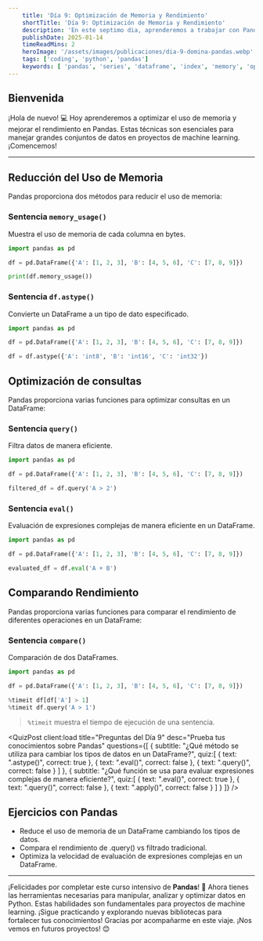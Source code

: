 ```yaml
---
    title: 'Día 9: Optimización de Memoria y Rendimiento'
    shortTitle: 'Día 9: Optimización de Memoria y Rendimiento'
    description: 'En este septimo dia, aprenderemos a trabajar con Pandas, una poderosa biblioteca de Python para el manejo de datos. Descubrirás su potencia para manipular y analizar datos de manera eficiente.'
    publishDate: 2025-01-14
    timeReadMins: 2
    heroImage: '/assets/images/publicaciones/dia-9-domina-pandas.webp'
    tags: ['coding', 'python', 'pandas']
    keywords: [ 'pandas', 'series', 'dataframe', 'index', 'memory', 'optimization', 'performance' ]
---
```



## Bienvenida

¡Hola de nuevo! 💻 Hoy aprenderemos a optimizar el uso de memoria y mejorar el rendimiento en Pandas. Estas técnicas son esenciales para manejar grandes conjuntos de datos en proyectos de machine learning. ¡Comencemos!

<hr/>

## Reducción del Uso de Memoria

Pandas proporciona dos métodos para reducir el uso de memoria:

### Sentencia `memory_usage()`
Muestra el uso de memoria de cada columna en bytes.

```python
import pandas as pd

df = pd.DataFrame({'A': [1, 2, 3], 'B': [4, 5, 6], 'C': [7, 8, 9]})

print(df.memory_usage())
```

### Sentencia `df.astype()`
Convierte un DataFrame a un tipo de dato especificado.

```python
import pandas as pd

df = pd.DataFrame({'A': [1, 2, 3], 'B': [4, 5, 6], 'C': [7, 8, 9]})

df = df.astype({'A': 'int8', 'B': 'int16', 'C': 'int32'})
```

## Optimización de consultas

Pandas proporciona varias funciones para optimizar consultas en un DataFrame:

### Sentencia `query()`
Filtra datos de manera eficiente.

```python
import pandas as pd

df = pd.DataFrame({'A': [1, 2, 3], 'B': [4, 5, 6], 'C': [7, 8, 9]})

filtered_df = df.query('A > 2')
```

### Sentencia `eval()`
Evaluación de expresiones complejas de manera eficiente en un DataFrame.

```python
import pandas as pd

df = pd.DataFrame({'A': [1, 2, 3], 'B': [4, 5, 6], 'C': [7, 8, 9]})

evaluated_df = df.eval('A + B')
```

## Comparando Rendimiento

Pandas proporciona varias funciones para comparar el rendimiento de diferentes operaciones en un DataFrame:

### Sentencia `compare()`
Comparación de dos DataFrames.

```python
import pandas as pd

df = pd.DataFrame({'A': [1, 2, 3], 'B': [4, 5, 6], 'C': [7, 8, 9]})

%timeit df[df['A'] > 1]
%timeit df.query('A > 1')
```

> `%timeit` muestra el tiempo de ejecución de una sentencia.


<QuizPost 
    client:load
    title="Preguntas del Día 9"
    desc="Prueba tus conocimientos sobre Pandas"
    questions={[
        {
            subtitle: "¿Qué método se utiliza para cambiar los tipos de datos en un DataFrame?",
            quiz:[
                {
                    text: ".astype()",
                    correct: true
                },
                {
                    text: ".eval()",
                    correct: false
                },
                {
                    text: ".query()",
                    correct: false
                }
            ]
            },
            {
            subtitle: "¿Qué función se usa para evaluar expresiones complejas de manera eficiente?",
            quiz:[
                {
                    text: ".eval()",
                    correct: true
                },
                {
                    text: ".query()",
                    correct: false
                },
                {
                    text: ".apply()",
                    correct: false
                }
            ]
            }
    ]} 
/> 


## Ejercicios con Pandas

- Reduce el uso de memoria de un DataFrame cambiando los tipos de datos.
- Compara el rendimiento de .query() vs filtrado tradicional.
- Optimiza la velocidad de evaluación de expresiones complejas en un DataFrame.

<hr/>

¡Felicidades por completar este curso intensivo de **Pandas**! 🎊 Ahora tienes las herramientas necesarias para manipular, analizar y optimizar datos en Python. Estas habilidades son fundamentales para proyectos de machine learning. ¡Sigue practicando y explorando nuevas bibliotecas para fortalecer tus conocimientos! Gracias por acompañarme en este viaje. ¡Nos vemos en futuros proyectos! 😊

